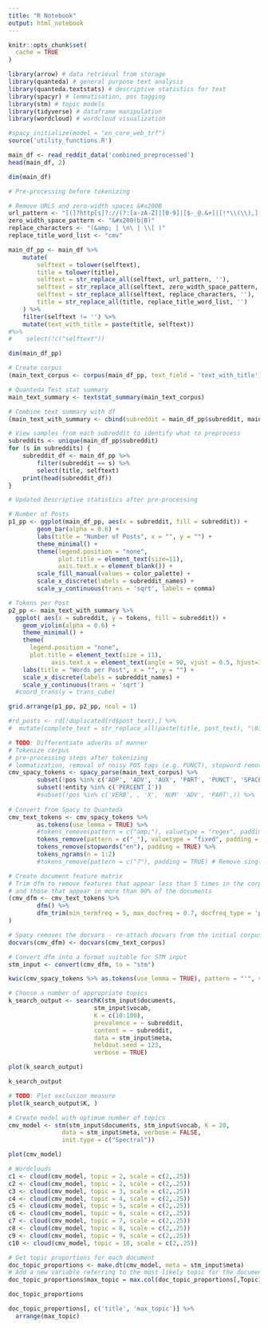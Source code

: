 ```yaml
---
title: "R Notebook"
output: html_notebook
---
```


```r
knitr::opts_chunk$set(
  cache = TRUE
)

library(arrow) # data retrieval from storage
library(quanteda) # general purpose text analysis
library(quanteda.textstats) # descriptive statistics for text
library(spacyr) # lemmatisation, pos tagging
library(stm) # topic models
library(tidyverse) # dataframe manipulation
library(wordcloud) # wordcloud visualization

#spacy_initialize(model = "en_core_web_trf")
source('utility_functions.R')
```

```r
main_df <- read_reddit_data('combined_preprocessed')
head(main_df, 2)
```

```r
dim(main_df)
```


```r
# Pre-processing before tokenizing

# Remove URLS and zero-width spaces &#x200B
url_pattern <- "[(]?http[s]?://(?:[a-zA-Z]|[0-9]|[$-_@.&+]|[!*\\(\\),]|(?:%[0-9a-fA-F][0-9a-fA-F]))+"
zero_width_space_pattern <- "&#x200(b|B)"
replace_characters <- "(&amp; | \n\ | \\[ )"
replace_title_word_list <- "cmv"

main_df_pp <- main_df %>%
    mutate(
        selftext = tolower(selftext),
        title = tolower(title),
        selftext = str_replace_all(selftext, url_pattern, ''), 
        selftext = str_replace_all(selftext, zero_width_space_pattern, ''),
        selftext = str_replace_all(selftext, replace_characters, ''),
        title = str_replace_all(title, replace_title_word_list, '')
    ) %>%
    filter(selftext != '') %>% 
    mutate(text_with_title = paste(title, selftext)) 
#%>%
#    select(!c("selftext")) 

dim(main_df_pp)
```

```r
# Create corpus
(main_text_corpus <- corpus(main_df_pp, text_field = 'text_with_title'))
```


```r
# Quanteda Test stat summary
main_text_summary <- textstat_summary(main_text_corpus)
```


```r
# Combine text summary with df
(main_text_with_summary <- cbind(subreddit = main_df_pp$subreddit, main_text_summary))
```



```r
# View samples from each subreddit to identify what to preprocess
subreddits <- unique(main_df_pp$subreddit)
for (s in subreddits) {
    subreddit_df <- main_df_pp %>%
        filter(subreddit == s) %>%
        select(title, selftext)
    print(head(subreddit_df))
} 
```

```r
# Updated Descriptive statistics after pre-processing

# Number of Posts
p1_pp <- ggplot(main_df_pp, aes(x = subreddit, fill = subreddit)) +
        geom_bar(alpha = 0.6) +
        labs(title = "Number of Posts", x = "", y = "") +
        theme_minimal() +
        theme(legend.position = "none", 
              plot.title = element_text(size=11), 
              axis.text.x = element_blank()) +
        scale_fill_manual(values = color_palette) +
        scale_x_discrete(labels = subreddit_names) +
        scale_y_continuous(trans = 'sqrt', labels = comma)

# Tokens per Post
p2_pp <- main_text_with_summary %>%
  ggplot( aes(x = subreddit, y = tokens, fill = subreddit)) +
    geom_violin(alpha = 0.6) +
    theme_minimal() +
    theme(
      legend.position = "none",
      plot.title = element_text(size = 11),
            axis.text.x = element_text(angle = 90, vjust = 0.5, hjust=1)) +
    labs(title = "Words per Post", x = "", y = "") +
    scale_x_discrete(labels = subreddit_names) +
    scale_y_continuous(trans = 'sqrt')
  #coord_trans(y = trans_cube)
```

```r
grid.arrange(p1_pp, p2_pp, ncol = 1)
```





```r
#rd_posts <- rd[!duplicated(rd$post_text),] %>%
#  mutate(complete_text = str_replace_all(paste(title, post_text), "\031", "'"))
```



```r
# TODO: Differentiate adverbs of manner
# Tokenize corpus
# pre-processing steps after tokenizing
# lemmatization, removal of noisy POS tags (e.g. PUNCT), stopword removal, ngram detection, removal of urls
cmv_spacy_tokens <- spacy_parse(main_text_corpus) %>% 
        subset(!pos %in% c('ADP', 'ADV', 'AUX', 'PART', 'PUNCT', 'SPACE', 'SYM', 'NUM')) %>%
        subset(!entity %in% c('PERCENT_I'))
        #subset(!pos %in% c('VERB', , 'X', 'NUM' 'ADV', 'PART',)) %>% 
  
# Convert from Spacy to Quanteda
cmv_text_tokens <- cmv_spacy_tokens %>%
        as.tokens(use_lemma = TRUE) %>%
        #tokens_remove(pattern = c("amp;"), valuetype = "regex", padding = TRUE) %>% 
        tokens_remove(pattern = c("_"), valuetype = "fixed", padding = TRUE) %>% 
        tokens_remove(stopwords("en"), padding = TRUE) %>%
        tokens_ngrams(n = 1:2) 
        #tokens_remove(pattern = c("?"), padding = TRUE) # Remove single character tokens

# Create document feature matrix
# Trim dfm to remove features that appear less than 5 times in the corpus 
# and those that appear in more than 90% of the documents
(cmv_dfm <- cmv_text_tokens %>%
        dfm() %>%
        dfm_trim(min_termfreq = 5, max_docfreq = 0.7, docfreq_type = 'prop')
)

# Spacy removes the docvars - re-attach docvars from the initial corpus
docvars(cmv_dfm) <- docvars(cmv_text_corpus)

# Convert dfm into a format suitable for STM input
stm_input <- convert(cmv_dfm, to = "stm")
```

```r
kwic(cmv_spacy_tokens %>% as.tokens(use_lemma = TRUE), pattern = "'", valuetype = "regex", window = 10)
```


```r
# Choose a number of appropriate topics
k_search_output <- searchK(stm_input$documents, 
                        stm_input$vocab,
                        K = c(10:100), 
                        prevalence = ~ subreddit,
                        content = ~ subreddit, 
                        data = stm_input$meta,
                        heldout.seed = 123, 
                        verbose = TRUE)

plot(k_search_output)
```


```r
k_search_output
```

```r
# TODO: Plot exclusion measure
plot(k_search_output$K, )
```



```r
# Create model with optimum number of topics
cmv_model <- stm(stm_input$documents, stm_input$vocab, K = 20,
               data = stm_input$meta, verbose = FALSE,
               init.type = c("Spectral"))

plot(cmv_model)
```



```r
# Wordclouds
c1 <- cloud(cmv_model, topic = 2, scale = c(2,.25))
c2 <- cloud(cmv_model, topic = 2, scale = c(2,.25))
c3 <- cloud(cmv_model, topic = 3, scale = c(2,.25))
c4 <- cloud(cmv_model, topic = 4, scale = c(2,.25))
c5 <- cloud(cmv_model, topic = 5, scale = c(2,.25))
c6 <- cloud(cmv_model, topic = 6, scale = c(2,.25))
c7 <- cloud(cmv_model, topic = 7, scale = c(2,.25))
c8 <- cloud(cmv_model, topic = 8, scale = c(2,.25))
c9 <- cloud(cmv_model, topic = 9, scale = c(2,.25))
c10 <- cloud(cmv_model, topic = 10, scale = c(2,.25))
```
```r
# Get topic proportions for each document
doc_topic_proportions <- make.dt(cmv_model, meta = stm_input$meta)
# Add a new variable referring to the most likely topic for the document
doc_topic_proportions$max_topic = max.col(doc_topic_proportions[,Topic1:Topic5])
```

```r
doc_topic_proportions
```


```r
doc_topic_proportions[, c('title', 'max_topic')] %>%
  arrange(max_topic)
```





